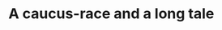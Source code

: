 # A caucus-race and a long tale


[^1]: Aunque con tratamientos distintos a este trabajo, puedes encontrar
    textos con objetivos parecidos como *Essential academic skills*
    (Turner et. al., 2011) o el pequeño manual de Zachary Shore (2016).

[^2]: La forma más fácil de llenarte de bibliografía es haciendo una
    especie de bola de nieve de referencias. "Este artículo cita a estos
    autores, estos autores citan a estos otros." Aunque no hay nada de
    malo en ello, al final tu bibliografía puede llenarse de libros y
    artículos que no se vinculan directamente con tus intereses y de
    textos que simplemente nunca leerás.

[^3]: Existen muchos tipos de bases de datos. Hay repositorios de datos
    cualitativos para la investigación abierta, material etnográfico
    primario para analizar, archivos fotográficos con metadatos, datos
    estadísticos limpios y listos para usar o datos geográficos que
    puedes analizar. Las bases de datos académicas son amplias y
    variadas. Hay que aprovechar que las universidades tienen acceso a
    muchas de ellas.

[^4]: Este espacio no es suficiente para explicar cada medida. La
    mayoría de estas medidas pueden verse en [Metrics
    Toolkit](https://www.metrics-toolkit.org/explore-metrics/#1628+type-of-research-object:outputs-journal-articles).

[^5]: Hay muchas formas de medir las investigaciones en el campo
    académico y depende de cada base de datos qué métricas se incluyen.
    Algunas incluyen cuántas veces son mencionados los trabajos en
    Twitter, cuántos lectores tienen en Mendeley o cuántas veces han
    sido descargadas.

[^6]: Por el momento quisiera solo mencionar la existencia de grandes
    herramientas como [Bibliometrix](https://www.bibliometrix.org/) para
    R y [ScientoPy](https://www.scientopy.com/es/) para Python. Estos
    dos son paquetes de análisis cienciométrico que necesitan de un poco
    más de conocimiento en manejo de bases de datos y lenguajes de
    programación para científicos sociales (aunque en el caso del
    paquete de R también puede usarse con una sencilla Shinny App).

[^7]: En el momento que escribo, algunos gestores populares son
    [Zotero](https://www.zotero.org/),
    [Mendeley](https://www.mendeley.com/download-desktop/) o
    [JabRef](http://www.jabref.org). Yo en lo particular uso Zotero
    porque es software libre, aunque también he oído maravillas de
    Mendeley. Para fines prácticos podemos decir que cumplen los mismos
    objetivos y tú puedes utilizar el que mejor te acomode. Lo que
    escribo está basado en mi experiencia con Zotero.

[^8]: Por ejemplo, Zotero tiene funcionalidades extendidas por medio de
    plugins como extraer tus subrayados y notas en PDFs con
    [Zotfile](http://zotfile.com/) o manejar citas en entornos como
    LaTeX o Markdown con [Better BibTex](http://zotfile.com/), así como
    [muchas otras funciones](https://www.zotero.org/support/plugins).

[^9]: Las aquí presentadas se basan en distintas fuentes como el blog
    Raul Pacheco-Vega (2017a, 2020), el libro de Sönke Ahrens (2017),
    algunas sesiones videograbadas de la Universidad de Kyoto (Lin,
    2020) y las secciones que dedican Corbin y Strauss (2015) al
    respecto.

[^10]: Evidentemente se trata de una pequeña reseña. Hay que recordar
    que también las hay más desarrolladas como las reseñas sistemáticas
    de literatura que incluso están sujetas a publicación académica.
    Pero no hay que restarles importancia, después de muchas pequeñas
    reseñas pueden surgir otras más complejas.

[^11]: En mi opinión, *una mala elección sería utilizar un procesador de
    textos como Word* para almacenar tus notas. No está pensado para
    tomar notas, los documentos y carpetas pueden traspapelarse incluso
    de forma digital. El formato no es el más adecuado, ocupa más
    espacio del requerido. Usa un software especializado y no habrá
    vuelta atrás, es mucho mejor.

[^12]: Otras interesantes pero menos populares son
    [Boostnote](https://boostnote.io/), [Notable](https://notable.app/),
    [Simplenote](https://simplenote.com/), [Typora](https://typora.io/),
    [Ghostwriter](https://wereturtle.github.io/ghostwriter/),
    [Bear](https://bear.app/), [iA Writer](https://ia.net/es/writer),
    etc. Algunas se concentran en una mejor experiencia de escritura,
    otras están pensadas para programadores, la mayoría son gratuitas y
    algunas son de código abierto.

[^13]: Las opciones que enumero son algunas de las más populares y
    estables, así que por lo menos se mantendrán en el paisaje digital
    por algún periodo en el tiempo.

[^14]: Mi recomendación para eso es utilizar archivos de texto plano
    como [Markdown](https://www.markdowntutorial.com/es/) (Gruber, 2004;
    Zhang, 2020), que han demostrado ser muy confiables a lo largo de
    décadas y sigue mejorando con el tiempo, además de que tiene más
    ventajas de las que te imaginas. Otras opciones similares son
    AsciiDoc o reStructuredText. Todas las opciones sólo son sintaxis
    ligeramente distintas para escribir en texto plano.

[^15]: [Markdown](https://www.markdowntutorial.com/es/) es un lenguaje
    de marcado ligero con una sencilla sintaxis de escritura en texto
    plano. En su simpleza esta su potencia. Es altamente compatible con
    muchísimos programas. Se utiliza en páginas web, en código e incluso
    en edición de [textos
    académicos](https://jaantollander.com/post/scientific-writing-with-markdown/).
    Básicamente cualquier editor de texto no restrictivo tiene opciones
    para usar o exportar a Markdown. Probablemente pueda parecer
    complicado en un primer momento, pero es más sencillo de lo que
    parece y es muy adaptable. No sólo se usa para tomar notas, también
    hacer trabajos enteros, desde ensayos, hasta tesis y libros (Balsch,
    2018; Frank & Hartgerink, 2017). Para ver parte del universo
    Markdown puede servirte indagar en [Awesome
    Markdown](https://github.com/mundimark/awesome-markdown) o [Markdown
    Guide](https://www.markdownguide.org/).

[^16]: El número dedicado a archivos personales de la revista polaca
    Czas Kultury (Duda et al., 2017) recopila algunas de formas de
    trabajo de distintos académicos de la región. Particularmente
    recomiendo el artículo de Aleksadra Kil (2017) sobre el profesor
    Stanisław Pietraszko.

[^17]: La oposición marcada es ilustrativa, en realidad muchos de los
    sistemas de gestión del conocimiento combinan ambos métodos en
    ciertos aspectos. El zettelkasten de Luhmann es un ejemplo de ello.
    Aunque su sistema se basaba en conexiones y desarrollos espontáneos,
    su fichero físico tenía una estructura de árbol numerada.

[^18]: El trabajo de Luhmann está ampliamente documentado. Su archivo de
    fichas y notas pueden consultarse digitalmente en una completa [base
    de datos de la Universidad de
    Bielefeld](https://niklas-luhmann-archiv.de/bestand/zettelkasten/suche).

[^19]:

[^20]: Johannes F.K. Schmidt (2016) describe con mayor detalle en que
    consiste el método zettelkasten a partir de la experiencia
    documentada de Niklas Luhmann . El método es bastante conocido por
    lo que es muy fácil encontrar información sobre él. Incluso hay un
    [sitio web](https://zettelkasten.de/posts/overview/) dedicado a su
    discusión y difusión.

[^21]: La referencia obligada sobre la visualización de datos es Edward
    Tufte, quién ha hecho importantes aportaciones en distintas
    disciplinas. A pesar de la gran producción al respecto, los trabajos
    de Kieran Healy y Alberto Cairo son útiles para estudiantes de
    ciencias sociales con poca experiencia.

[^22]: Como [The Data Visualisation
    Catalogue](https://datavizcatalogue.com/) y algunos [otros
    recursos](https://datavizcatalogue.com/resources.html).

[^23]: Los gráficos de esta sección están realizados con Mermaid a
    excepción de la visualización de Evans-Pritchard.
